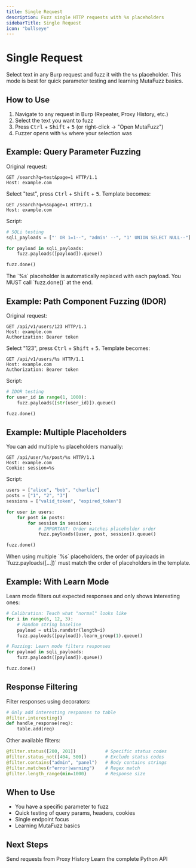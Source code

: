 ```yaml
---
title: Single Request
description: Fuzz single HTTP requests with %s placeholders
sidebarTitle: Single Request
icon: "bullseye"
---
```


# Single Request

Select text in any Burp request and fuzz it with the `%s` placeholder. This mode is best for quick parameter testing and learning MutaFuzz basics.

## How to Use

1. Navigate to any request in Burp (Repeater, Proxy History, etc.)
2. Select the text you want to fuzz
3. Press <kbd>Ctrl</kbd> + <kbd>Shift</kbd> + <kbd>5</kbd> (or right-click → "Open MutaFuzz")
4. Fuzzer opens with `%s` where your selection was

## Example: Query Parameter Fuzzing

Original request:
```http
GET /search?q=test&page=1 HTTP/1.1
Host: example.com
```

Select "test", press <kbd>Ctrl</kbd> + <kbd>Shift</kbd> + <kbd>5</kbd>. Template becomes:
```http
GET /search?q=%s&page=1 HTTP/1.1
Host: example.com
```

Script:
```python
# SQLi testing
sqli_payloads = ["' OR 1=1--", "admin' --", "1' UNION SELECT NULL--"]

for payload in sqli_payloads:
    fuzz.payloads([payload]).queue()

fuzz.done()
```

<Tip>
The `%s` placeholder is automatically replaced with each payload. You MUST call `fuzz.done()` at the end.
</Tip>

## Example: Path Component Fuzzing (IDOR)

Original request:
```http
GET /api/v1/users/123 HTTP/1.1
Host: example.com
Authorization: Bearer token
```

Select "123", press <kbd>Ctrl</kbd> + <kbd>Shift</kbd> + <kbd>5</kbd>. Template becomes:
```http
GET /api/v1/users/%s HTTP/1.1
Host: example.com
Authorization: Bearer token
```

Script:
```python
# IDOR testing
for user_id in range(1, 1000):
    fuzz.payloads([str(user_id)]).queue()

fuzz.done()
```

## Example: Multiple Placeholders

You can add multiple `%s` placeholders manually:
```http
GET /api/user/%s/post/%s HTTP/1.1
Host: example.com
Cookie: session=%s
```

Script:
```python
users = ["alice", "bob", "charlie"]
posts = ["1", "2", "3"]
sessions = ["valid_token", "expired_token"]

for user in users:
    for post in posts:
        for session in sessions:
            # IMPORTANT: Order matches placeholder order
            fuzz.payloads([user, post, session]).queue()

fuzz.done()
```

<Warning>
When using multiple `%s` placeholders, the order of payloads in `fuzz.payloads([...])` must match the order of placeholders in the template.
</Warning>

## Example: With Learn Mode

Learn mode filters out expected responses and only shows interesting ones:

```python
# Calibration: Teach what "normal" looks like
for i in range(6, 12, 3):
    # Random string baseline
    payload = utils.randstr(length=i)
    fuzz.payloads([payload]).learn_group(1).queue()

# Fuzzing: Learn mode filters responses
for payload in sqli_payloads:
    fuzz.payloads([payload]).queue()

fuzz.done()
```

## Response Filtering

Filter responses using decorators:

```python
# Only add interesting responses to table
@filter.interesting()
def handle_response(req):
    table.add(req)
```

Other available filters:
```python
@filter.status([200, 201])           # Specific status codes
@filter.status_not([404, 500])       # Exclude status codes
@filter.contains("admin", "panel")   # Body contains strings
@filter.matches(r"error|warning")    # Regex match
@filter.length_range(min=1000)       # Response size
```

## When to Use

- You have a specific parameter to fuzz
- Quick testing of query params, headers, cookies
- Single endpoint focus
- Learning MutaFuzz basics

## Next Steps

<CardGroup cols={2}>
  <Card title="Multiple Requests" href="/modes/multiple-requests" icon="list">
    Send requests from Proxy History
  </Card>
  <Card title="Scripting Guide" href="/scripting" icon="code">
    Learn the complete Python API
  </Card>
</CardGroup>
